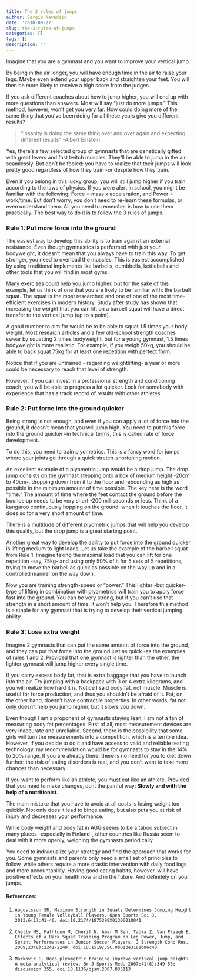 ```yaml
---
title: The 3 rules of jumps
author: Sergio Navadijo
date: '2018-09-27'
slug: the-3-rules-of-jumps
categories: []
tags: []
description: ''
---
```


Imagine that you are a gymnast and you want to improve your vertical jump.

By being in the air longer, you will have enough time in the air to raise your legs. Maybe even extend your upper back and straighten your feet. You will then be more likely to receive a high score from the judges.

If you ask different coaches about how to jump higher, you will end up with more questions than answers. Most will say "just do more jumps." This method, however, won't get you very far.  How could doing more of the same thing that you've been doing for all these years give you different results?

>"Insanity is doing the same thing over and over again and expecting different results"
-Albert Einstein.

Yes, there's a few selected group of gymnasts that are genetically gifted with great levers and fast twitch muscles. They'll be able to jump in the air seamlessly. But don't be fooled: you have to realize that their jumps will look pretty good regardless of how they train -or despite how they train. 

Even if you belong in this lucky group, you will still jump higher if you train according to the laws of physics. If you were alert in school, you might be familiar with the following: Force = mass x acceleration, and Power = work/time. 
But don't worry, you don't need to re-learn these formulas, or even understand them. All you need to remember is how to use them practically. The best way to do it is to follow the 3 rules of jumps.


### Rule 1: Put more force into the ground

The easiest way to develop this ability is to train against an external resistance. Even though gymnastics is performed with just your bodyweight, it doesn't mean that you always have to train this way. To get stronger, you need to overload the muscles. This is easiest accomplished by using traditional implements like barbells, dumbbells, kettlebells and other tools that you will find in most gyms. 

Many exercises could help you jump higher, but for the sake of this example, let us think of one that you are likely to be familiar with: the barbell squat. 
The squat is the most researched and one of one of the most time-efficient exercises in modern history. Study after study has shown that increasing the weight that you can lift on a barbell squat will have a direct transfer to the vertical jump (up to a point). 

A good number to aim for would be to be able to squat 1.5 times your body weight. Most research articles and a few old-school strength coaches swear by squatting 2 times bodyweight, but for a young gymnast, 1.5 times bodyweight is more realistic. For example, if you weigh 50kg, you should be able to back squat 75kg for at least one repetition with perfect form. 

Notice that if you are untrained - regarding weightlifting- a year or more could be necessary to reach that level of strength.

However, if you can invest in a professional strength and conditioning coach, you will be able to progress a lot quicker. Look for somebody with experience that has a track record of results with other athletes.


### Rule 2: Put force into the ground quicker

Being strong is not enough, and even if you can apply a lot of force into the ground, it doesn't mean that you will jump high. You need to put this force into the ground quicker --in technical terms, this is called rate of force development.

To do this, you need to train plyometrics. This is a fancy word for jumps where your joints go through a quick stretch-shortening motion.  

An excellent example of a plyometric jump would be a drop jump. The drop jump consists on the gymnast stepping onto a box of medium height -20cm to 40cm-, dropping down from it to the floor and rebounding as high as possible in the minimum amount of time possible. 
The key here is the word "time." The amount of time where the feet contact the ground before the bounce up needs to be very short -200 milliseconds or less. 
Think of a kangaroo continuously hopping on the ground:  when it touches the floor, it does so for a very short amount of time.

There is a multitude of different plyometric jumps that will help you develop this quality, but the drop jump is a great starting point. 

Another great way to develop the ability to put force into the ground quicker is lifting medium to light loads. 
Let us take the example of the barbell squat from Rule 1.  Imagine taking the maximal load that you can lift for one repetition -say, 75kg- and using only 50% of it for 5 sets of 5 repetitions, trying to move the barbell as quick as possible on the way up and in a controlled manner on the way down. 

Now you are training strength-speed or "power." This lighter -but quicker- type of lifting in combination with plyometrics will train you to apply force fast into the ground.
You can be very strong, but if you can't use that strength in a short amount of time, it won't help you. Therefore this method is a staple for any gymnast that is trying to develop their vertical jumping ability.

### Rule 3: Lose extra weight

Imagine 2 gymnasts that can put the same amount of force into the ground, and they can put that force into the ground just as quick -as the examples of rules 1 and 2.
Provided that one gymnast is lighter than the other, the lighter gymnast will jump higher every single time.

If you carry excess body fat, that is extra baggage that you have to launch into the air. Try jumping with a backpack with 3 or 4 extra kilograms, and you will realize how hard it is. Notice I said body fat, not muscle. Muscle is useful for force production, and thus you shouldn't be afraid of it. Fat, on the other hand, doesn't have contractile properties. In other words, fat not only doesn't help you jump higher, but it slows you down.

Even though I am a proponent of gymnasts staying lean, I am not a fan of measuring body fat percentages. First of all, most measurement devices are very inaccurate and unreliable. Second, there is the possibility that some girls will turn the measurements into a competition, which is a terrible idea. 
However, if you decide to do it and have access to valid and reliable testing technology, my recommendation would be for gymnasts to stay in the 14% to 20% range. If you are already there, there is no need for you to diet down further: the risk of eating disorders is real, and you don't want to take more chances than necessary.

If you want to perform like an athlete, you must eat like an athlete.
Provided that you need to make changes, do it the painful way: **Slowly and with the help of a nutritionist**.

The main mistake that you have to avoid at all costs is losing weight too quickly. Not only does it lead to binge eating, but also puts you at risk of injury and decreases your performance. 

While body weight and body fat in AGG seems to be a taboo subject in many places -especially in Finland-, other countries like Russia seem to deal with it more openly, weighing the gymnasts periodically. 

You need to individualize your strategy and find the approach that works for you. 
Some gymnasts and parents only need a small set of principles to follow, while others require a more drastic intervention with daily food logs and more accountability.
Having good eating habits, however, will have positive effects on your health now and in the future.
And definitely on your jumps.

#### References:

1.     Augustsson SR. Maximum Strength in Squats Determines Jumping Height in Young Female Volleyball Players. Open Sports Sci J. 2013;6(1):41-46. doi:10.2174/1875399X01306010041

2.     Chelly MS, Fathloun M, Cherif N, Amar M Ben, Tabka Z, Van Praagh E. Effects of a Back Squat Training Program on Leg Power, Jump, and Sprint Performances in Junior Soccer Players. J Strength Cond Res. 2009;23(8):2241-2249. doi:10.1519/JSC.0b013e3181b86c40

3.     Markovic G. Does plyometric training improve vertical jump height? A meta-analytical review. Br J Sports Med. 2007;41(6):349-55; discussion 355. doi:10.1136/bjsm.2007.035113














